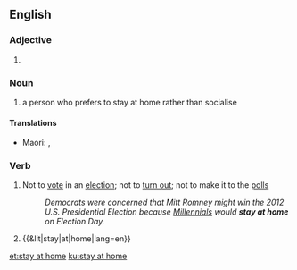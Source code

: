 {{also|stay-at-home}}
==English==

===Adjective===
{{en-adj|-}}

# {{alternative spelling of|stay-at-home|lang=en}}

===Noun===
{{en-noun}}

# a person who prefers to stay at home rather than socialise

====Translations====
{{trans-top|a person who prefers to stay at home rather than socialise}}
{{trans-mid}}
* Maori: {{t|mi|kōkōmuka noho tara-ā-whare}}, {{t|mi|kōkōmuka tū tara-ā-whare}}
{{trans-bottom}}

===Verb===
{{en-verb|stays at home|staying at home|stayed at home|stayed at home}}

# Not to [[vote]] in an [[election]]; not to [[turn out]]; not to make it to the [[polls]]
#: ''Democrats were concerned that Mitt Romney might win the 2012 U.S. Presidential Election because [[Millennial]]s would '''stay at home''' on Election Day.''
# {{&lit|stay|at|home|lang=en}}

[[et:stay at home]]
[[ku:stay at home]]